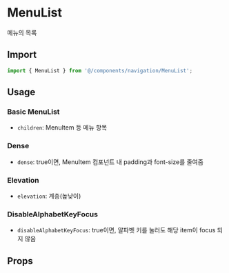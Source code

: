 
<Meta of={MenuListStories} />

# MenuList

메뉴의 목록

## Import

```js
import { MenuList } from '@/components/navigation/MenuList';
```

## Usage

### Basic MenuList

- `children`: MenuItem 등 메뉴 항목

<Canvas of={MenuListStories.BasicMenuList} />

### Dense

- `dense`: true이면, MenuItem 컴포넌트 내 padding과 font-size를 줄여줌

<Canvas of={MenuListStories.Dense} />

### Elevation

- `elevation`: 계층(높낮이)

<Canvas of={MenuListStories.Elevation} />

### DisableAlphabetKeyFocus

- `disableAlphabetKeyFocus`: true이면, 알파벳 키를 눌러도 해당 item이 focus 되지 않음

<Canvas of={MenuListStories.DisableAlphabetKeyFocus} />

## Props

<ArgTypes of={MenuListStories} sort="alpha" />
